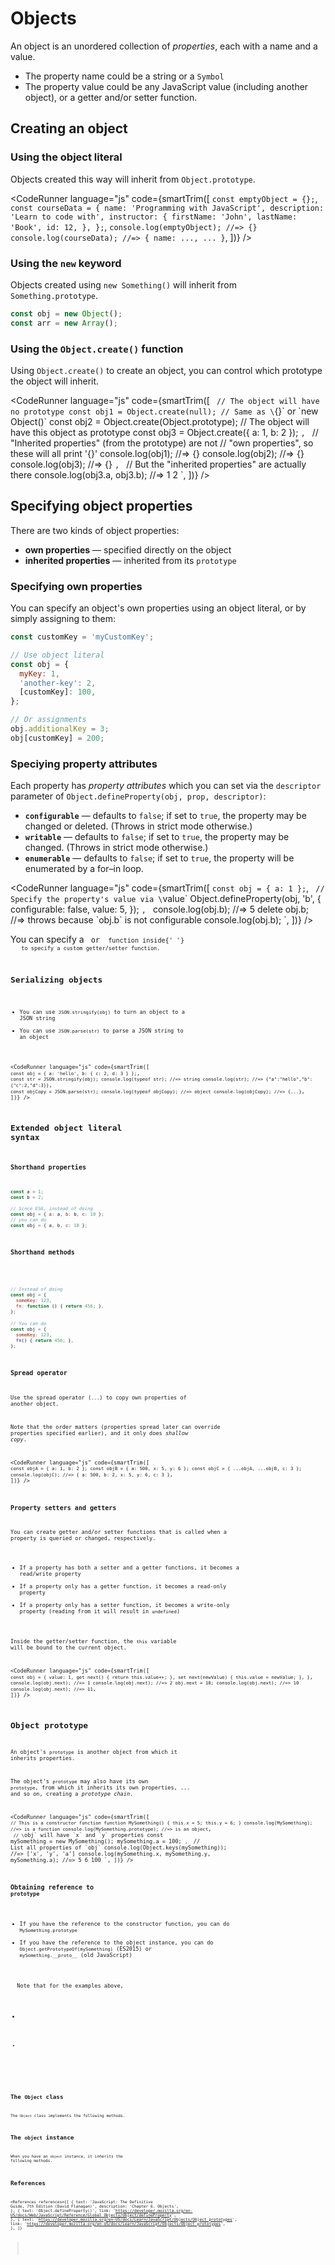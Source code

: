 
# Objects

An object is an unordered collection of _properties_, each with a name and a value.

- The property name could be a string or a `Symbol`
- The property value could be any JavaScript value (including another object), or a getter and/or setter function.

## Creating an object

### Using the object literal

Objects created this way will inherit from `Object.prototype`.

<CodeRunner
  language="js"
  code={smartTrim([
    `
      const emptyObject = {};
    `,
    `
      const courseData = {
        name: 'Programming with JavaScript',
        description: 'Learn to code with',
        instructor: {
          firstName: 'John',
          lastName: 'Book',
          id: 12,
        },
      };
    `,
    `
      console.log(emptyObject); //=> {}
      console.log(courseData); //=> { name: ..., ... }
    `,
  ])}
/>

### Using the `new` keyword

Objects created using `new Something()` will inherit from `Something.prototype`.

```js
const obj = new Object();
const arr = new Array();
```

### Using the `Object.create()` function

Using `Object.create()` to create an object, you can control which prototype the object will inherit.

<CodeRunner
  language="js"
  code={smartTrim([
    `
      // The object will have no prototype
      const obj1 = Object.create(null);
      // Same as \`{}\` or \`new Object()\`
      const obj2 = Object.create(Object.prototype);
      // The object will have this object as prototype
      const obj3 = Object.create({ a: 1, b: 2 });
    `,
    `
      // "Inherited properties" (from the prototype) are not
      // "own properties", so these will all print '{}'
      console.log(obj1); //=> {}
      console.log(obj2); //=> {}
      console.log(obj3); //=> {}
    `,
    `
      // But the "inherited properties" are actually there
      console.log(obj3.a, obj3.b); //=> 1 2
    `,
  ])}
/>

## Specifying object properties

There are two kinds of object properties:

- **own properties** &mdash; specified directly on the object
- **inherited properties** &mdash; inherited from its `prototype`

### Specifying own properties

You can specify an object's own properties using an object literal, or by simply assigning to them:

```js
const customKey = 'myCustomKey';

// Use object literal
const obj = {
  myKey: 1,
  'another-key': 2,
  [customKey]: 100,
};

// Or assignments
obj.additionalKey = 3;
obj[customKey] = 200;
```

### Speciying property attributes

Each property has _property attributes_ which you can set via the `descriptor` parameter of `Object.defineProperty(obj, prop, descriptor)`:

- **`configurable`** &mdash; defaults to `false`; if set to `true`, the property may be changed or deleted. (Throws in strict mode otherwise.)
- **`writable`** &mdash; defaults to `false`; if set to `true`, the property may be changed. (Throws in strict mode otherwise.)
- **`enumerable`** &mdash; defaults to `false`; if set to `true`, the property will be enumerated by a for&ndash;in loop.

<CodeRunner
  language="js"
  code={smartTrim([
    `
      const obj = { a: 1 };
    `,
    `
      // Specify the property's value via \`value\`
      Object.defineProperty(obj, 'b', {
        configurable: false,
        value: 5,
      });
    `,
    `
      console.log(obj.b); //=> 5
      delete obj.b; //=> throws because \`obj.b\` is not configurable
      console.log(obj.b);
    `,
  ])}
/>

<NoteBox>
  You can specify a <Code str="get" /> or <Code str="set" /> function inside{' '}
  <Code str="descriptor" /> to specify a custom getter/setter function.
</NoteBox>

## Serializing objects

- You can use `JSON.stringify(obj)` to turn an object to a JSON string
- You can use `JSON.parse(str)` to parse a JSON string to an object

<CodeRunner
  language="js"
  code={smartTrim([
    `
      const obj = { a: 'hello', b: { c: 2, d: 3 } };
    `,
    `
      const str = JSON.stringify(obj);
      console.log(typeof str); //=> string
      console.log(str); //=> {"a":"hello","b":{"c":2,"d":3}}
    `,
    `
      const objCopy = JSON.parse(str);
      console.log(typeof objCopy); //=> object
      console.log(objCopy); //=> {...}
    `,
  ])}
/>

## Extended object literal syntax

### Shorthand properties

```js
const a = 1;
const b = 2;

// Since ES6, instead of doing
const obj = { a: a, b: b, c: 10 };
// you can do
const obj = { a, b, c: 10 };
```

### Shorthand methods

<!-- prettier-ignore -->
```js
// Instead of doing
const obj = {
  someKey: 123,
  fn: function () { return 456; },
};

// You can do
const obj = {
  someKey: 123,
  fn() { return 456; },
};
```

### Spread operator

Use the spread operator (`...`) to copy own properties of another object.

Note that the order matters (properties spread later can override properties specified earlier), and it only does _shallow copy_.

<CodeRunner
  language="js"
  code={smartTrim([
    `
      const objA = { a: 1, b: 2 };
      const objB = { a: 500, x: 5, y: 6 };
      const objC = { ...objA, ...objB, c: 3 };
      console.log(objC); //=> { a: 500, b: 2, x: 5, y: 6, c: 3 }
    `,
  ])}
/>

### Property setters and getters

You can create getter and/or setter functions that is called when a property is queried or changed, respectively.

- If a property has both a setter and a getter functions, it becomes a read/write property
- If a property only has a getter function, it becomes a read-only property
- If a property only has a setter function, it becomes a write-only property (reading from it will result in `undefined`)

Inside the getter/setter function, the `this` variable will be bound to the current object.

<CodeRunner
  language="js"
  code={smartTrim([
    `
      const obj = {
        value: 1,
        get next() {
          return this.value++;
        },
        set next(newValue) {
          this.value = newValue;
        },
      }
    `,
    `
      console.log(obj.next); //=> 1
      console.log(obj.next); //=> 2
      obj.next = 10;
      console.log(obj.next); //=> 10
      console.log(obj.next); //=> 11
    `,
  ])}
/>

## Object prototype

An object's `prototype` is another object from which it inherits properties.

The object's `prototype` may also have its own `prototype`, from which it inherits its own properties, ... and so on, creating a _prototype chain_.

<CodeRunner
  language="js"
  code={smartTrim([
    `
      // This is a constructor function
      function MySomething() {
        this.x = 5;
        this.y = 6;
      }
      console.log(MySomething); //=> is a function
      console.log(MySomething.prototype); //=> is an object
    `,
    `
      // \`obj\` will have \`x\` and \`y\` properties
      const mySomething = new MySomething();
      mySomething.a = 100;
    `,
    `
      // List all properties of \`obj\`
      console.log(Object.keys(mySomething)); //=> ['x', 'y', 'a']
      console.log(mySomething.x, mySomething.y, mySomething.a); //=> 5 6 100
    `,
  ])}
/>

### Obtaining reference to `prototype`

- If you have the reference to the constructor function, you can do `MySomething.prototype`
- If you have the reference to the object instance, you can do `Object.getPrototypeOf(mySomething)` (ES2015) or `mySomething.__proto__` (old JavaScript)

<NoteBox>
  Note that for the examples above,
  <ul>
    <li>
      <Code str="MySomething.prototype === Object.getPrototypeOf(mySomething)" />
    </li>
    <li>
      <Code str="MySomething.prototype === mySomething.__proto__" />
    </li>
  </ul>
</NoteBox>

## The `Object` class

The `Object` class implements the following methods.

## The `object` instance

When you have an `object` instance, it inherits the following methods.

## References

<References
  references={[
    {
      text: 'JavaScript: The Definitive Guide, 7th Edition (David Flanagan)',
      description: 'Chapter 6. Objects',
    },
    {
      text: 'Object.defineProperty()',
      link:
        'https://developer.mozilla.org/en-US/docs/Web/JavaScript/Reference/Global_Objects/Object/defineProperty',
    },
    {
      text: 'https://developer.mozilla.org/en-US/docs/Learn/JavaScript/Objects/Object_prototypes',
      link: 'https://developer.mozilla.org/en-US/docs/Learn/JavaScript/Objects/Object_prototypes',
    },
  ]}
></References>
